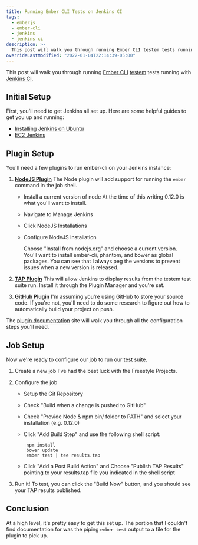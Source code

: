 ```yaml
---
title: Running Ember CLI Tests on Jenkins CI
tags:
  - emberjs
  - ember-cli
  - jenkins
  - jenkins ci
description: >-
  This post will walk you through running Ember CLI testem tests running with Jenkins CI.
overrideLastModified: "2022-01-04T22:14:39-05:00"
---
```



This post will walk you through running [Ember CLI](http://www.ember-cli.com/)
[testem](https://github.com/airportyh/testem) tests running with [Jenkins CI](https://jenkins-ci.org/).

## Initial Setup

First, you'll need to get Jenkins all set up. Here are some helpful guides to get you up and running:

- [Installing Jenkins on Ubuntu](https://wiki.jenkins-ci.org/display/JENKINS/Installing+Jenkins+on+Ubuntu)
- [EC2 Jenkins](https://aws.amazon.com/marketplace/pp/B008AT8BYK)

## Plugin Setup

You'll need a few plugins to run ember-cli on your Jenkins instance:

1.  **[NodeJS Plugin](https://wiki.jenkins-ci.org/display/JENKINS/NodeJS+Plugin)** The Node plugin will add support for
    running the `ember` command in the job shell.

    - Install a current version of node At the time of this writing 0.12.0 is what you'll want to install.

    - Navigate to Manage Jenkins

      <MdxImage src={ManageJenkins} alt="Manage Jenkins Button" />

    - Click NodeJS Installations

      <MdxImage src={NodeInstallations} alt="NodeJS Installations Button" />

    - Configure NodeJS Installation

      <MdxImage src={NodeConfiguration} alt="NodeJS Plugin Configuration" />

      Choose "Install from nodejs.org" and choose a current version. You'll want to install ember-cli, phantom, and
      bower as global packages. You can see that I always peg the versions to prevent issues when a new version is
      released.

2.  **[TAP Plugin](https://wiki.jenkins-ci.org/display/JENKINS/TAP+Plugin)** This will allow Jenkins to display results
    from the testem test suite run. Install it through the Plugin Manager and you're set.

3.  **[GitHub Plugin](https://wiki.jenkins-ci.org/display/JENKINS/GitHub+Plugin)** I'm assuming you're using GitHub to
    store your source code. If you're not, you'll need to do some research to figure out how to automatically build your
    project on push.

The [plugin documentation](https://wiki.jenkins-ci.org/display/JENKINS/GitHub+Plugin) site will walk you through all the
configuration steps you'll need.

## Job Setup

Now we're ready to configure our job to run our test suite.

1.  Create a new job I've had the best luck with the Freestyle Projects.

    <MdxImage src={FreestyleProject} alt="Freestyle Project Radio Button" />

2.  Configure the job

    <MdxImage src={JobConfiguration} alt="Sample Configuration Settings" />

    - Setup the Git Repository
    - Check "Build when a change is pushed to GitHub"
    - Check "Provide Node & npm bin/ folder to PATH" and select your installation (e.g. 0.12.0)
    - Click "Add Build Step" and use the following shell script:

           npm install
           bower update
           ember test | tee results.tap

    - Click "Add a Post Build Action" and Choose "Publish TAP Results" pointing to your results.tap file you indicated
      in the shell script

3.  Run it! To test, you can click the "Build Now" button, and you should see your TAP results published.

<MdxImage src={TestResults} alt="" />

## Conclusion

At a high level, it's pretty easy to get this set up. The portion that I couldn't find documentation for was the piping
`ember test` output to a file for the plugin to pick up.
